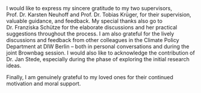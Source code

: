 I would like to express my sincere gratitude to my two supervisors, Prof. Dr. Karsten Neuhoff and Prof. Dr. Tobias Krüger, for their supervision, valuable guidance, and feedback. My special thanks also go to Dr. Franziska Schütze for the elaborate discussions and her practical suggestions throughout the process. I am also grateful for the lively discussions and feedback from other colleagues in the Climate Policy Department at DIW Berlin -- both in personal conversations and during the joint Brownbag session. I would also like to acknowledge the contribution of Dr. Jan Stede, especially during the phase of exploring the initial research ideas.\par

\bigskip

Finally, I am genuinely grateful to my loved ones for their continued motivation and moral support.
